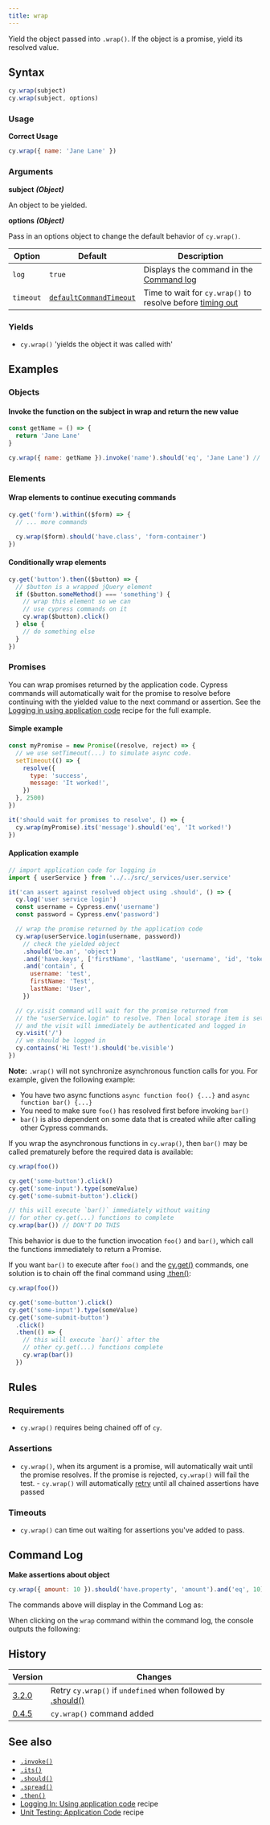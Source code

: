 ```yaml
---
title: wrap
---
```


Yield the object passed into `.wrap()`. If the object is a promise, yield its
resolved value.

## Syntax

```javascript
cy.wrap(subject)
cy.wrap(subject, options)
```

### Usage

**<Icon name="check-circle" color="green" /> Correct Usage**

```javascript
cy.wrap({ name: 'Jane Lane' })
```

### Arguments

**<Icon name="angle-right" /> subject** **_(Object)_**

An object to be yielded.

**<Icon name="angle-right" /> options** **_(Object)_**

Pass in an options object to change the default behavior of `cy.wrap()`.

| Option    | Default                                                              | Description                                                                              |
| --------- | -------------------------------------------------------------------- | ---------------------------------------------------------------------------------------- |
| `log`     | `true`                                                               | Displays the command in the [Command log](/guides/core-concepts/cypress-app#Command-Log) |
| `timeout` | [`defaultCommandTimeout`](/guides/references/configuration#Timeouts) | Time to wait for `cy.wrap()` to resolve before [timing out](#Timeouts)                   |

### Yields [<Icon name="question-circle"/>](/guides/core-concepts/introduction-to-cypress#Subject-Management)

- `cy.wrap()` 'yields the object it was called with'

## Examples

### Objects

#### Invoke the function on the subject in wrap and return the new value

```javascript
const getName = () => {
  return 'Jane Lane'
}

cy.wrap({ name: getName }).invoke('name').should('eq', 'Jane Lane') // true
```

### Elements

#### Wrap elements to continue executing commands

```javascript
cy.get('form').within(($form) => {
  // ... more commands

  cy.wrap($form).should('have.class', 'form-container')
})
```

#### Conditionally wrap elements

```javascript
cy.get('button').then(($button) => {
  // $button is a wrapped jQuery element
  if ($button.someMethod() === 'something') {
    // wrap this element so we can
    // use cypress commands on it
    cy.wrap($button).click()
  } else {
    // do something else
  }
})
```

### Promises

You can wrap promises returned by the application code. Cypress commands will
automatically wait for the promise to resolve before continuing with the yielded
value to the next command or assertion. See the
[Logging in using application code](/examples/recipes#Logging-In) recipe for the
full example.

#### Simple example

```js
const myPromise = new Promise((resolve, reject) => {
  // we use setTimeout(...) to simulate async code.
  setTimeout(() => {
    resolve({
      type: 'success',
      message: 'It worked!',
    })
  }, 2500)
})

it('should wait for promises to resolve', () => {
  cy.wrap(myPromise).its('message').should('eq', 'It worked!')
})
```

<DocsImage
  src="/img/api/wrap/cypress-wrapped-promise-waits-to-resolve.gif"
  alt="Wrap of promises"
/>

#### Application example <E2EOnlyBadge />

```javascript
// import application code for logging in
import { userService } from '../../src/_services/user.service'

it('can assert against resolved object using .should', () => {
  cy.log('user service login')
  const username = Cypress.env('username')
  const password = Cypress.env('password')

  // wrap the promise returned by the application code
  cy.wrap(userService.login(username, password))
    // check the yielded object
    .should('be.an', 'object')
    .and('have.keys', ['firstName', 'lastName', 'username', 'id', 'token'])
    .and('contain', {
      username: 'test',
      firstName: 'Test',
      lastName: 'User',
    })

  // cy.visit command will wait for the promise returned from
  // the "userService.login" to resolve. Then local storage item is set
  // and the visit will immediately be authenticated and logged in
  cy.visit('/')
  // we should be logged in
  cy.contains('Hi Test!').should('be.visible')
})
```

**Note:** `.wrap()` will not synchronize asynchronous function calls for you.
For example, given the following example:

- You have two async functions `async function foo() {...}` and
  `async function bar() {...}`
- You need to make sure `foo()` has resolved first before invoking `bar()`
- `bar()` is also dependent on some data that is created while after calling
  other Cypress commands.

**<Icon name="exclamation-triangle" color="red" />** If you wrap the
asynchronous functions in `cy.wrap()`, then `bar()` may be called prematurely
before the required data is available:

```javascript
cy.wrap(foo())

cy.get('some-button').click()
cy.get('some-input').type(someValue)
cy.get('some-submit-button').click()

// this will execute `bar()` immediately without waiting
// for other cy.get(...) functions to complete
cy.wrap(bar()) // DON'T DO THIS
```

This behavior is due to the function invocation `foo()` and `bar()`, which call
the functions immediately to return a Promise.

**<Icon name="check-circle" color="green" />** If you want `bar()` to execute
after `foo()` and the [cy.get()](/api/commands/get) commands, one solution is to
chain off the final command using [.then()](/api/commands/then):

```javascript
cy.wrap(foo())

cy.get('some-button').click()
cy.get('some-input').type(someValue)
cy.get('some-submit-button')
  .click()
  .then(() => {
    // this will execute `bar()` after the
    // other cy.get(...) functions complete
    cy.wrap(bar())
  })
```

## Rules

### Requirements [<Icon name="question-circle"/>](/guides/core-concepts/introduction-to-cypress#Chains-of-Commands)

- `cy.wrap()` requires being chained off of `cy`.

### Assertions [<Icon name="question-circle"/>](/guides/core-concepts/introduction-to-cypress#Assertions)

- `cy.wrap()`, when its argument is a promise, will automatically wait until the
  promise resolves. If the promise is rejected, `cy.wrap()` will fail the
  test. - `cy.wrap()` will automatically
  [retry](/guides/core-concepts/retry-ability) until all chained assertions have
  passed

### Timeouts [<Icon name="question-circle"/>](/guides/core-concepts/introduction-to-cypress#Timeouts)

- `cy.wrap()` can time out waiting for assertions you've added to pass.

## Command Log

**Make assertions about object**

```javascript
cy.wrap({ amount: 10 }).should('have.property', 'amount').and('eq', 10)
```

The commands above will display in the Command Log as:

<DocsImage
  src="/img/api/wrap/wrapped-object-in-cypress-tests.png"
  alt="Command Log wrap"
/>

When clicking on the `wrap` command within the command log, the console outputs
the following:

<DocsImage
  src="/img/api/wrap/console-log-only-shows-yield-of-wrap.png"
  alt="Console Log wrap"
/>

## History

| Version                                     | Changes                                                                             |
| ------------------------------------------- | ----------------------------------------------------------------------------------- |
| [3.2.0](/guides/references/changelog#3-2-0) | Retry `cy.wrap()` if `undefined` when followed by [.should()](/api/commands/should) |
| [0.4.5](/guides/references/changelog#0.4.5) | `cy.wrap()` command added                                                           |

## See also

- [`.invoke()`](/api/commands/invoke)
- [`.its()`](/api/commands/its)
- [`.should()`](/api/commands/should)
- [`.spread()`](/api/commands/spread)
- [`.then()`](/api/commands/then)
- [Logging In: Using application code](/examples/recipes#Logging-In) recipe
- [Unit Testing: Application Code](/examples/recipes#Unit-Testing) recipe
